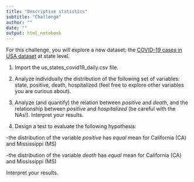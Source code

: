 ```yaml
---
title: "Descriptive statistics"
subtitle: "Challenge"
author: ""
date: ""
output: html_notebook
---
```


For this challenge, you will explore a new dataset: the [COVID-19 cases in USA dataset](https://www.kaggle.com/datasets/sudalairajkumar/covid19-in-usa?select=us_counties_covid19_daily.csv) at state level.

1. Import the us_states_covid19_daily.csv file.

2. Analyze individually the distribution of the following set of variables: state, positive, death, hospitalized (feel free to explore other variables you are curious about).

3. Analyze (and quantify) the relation between *positive* and *death*, and the relationship between *positive* and *hospitalized* (be careful with the NAs!). Interpret your results.

4. Design a test to evaluate the following hypothesis: 

-the distribution of the variable *positive* has *equal* mean for California (CA) and Mississippi (MS)

-the distribution of the variable *death* has *equal* mean for California (CA) and Mississippi (MS)

Interpret your results.
